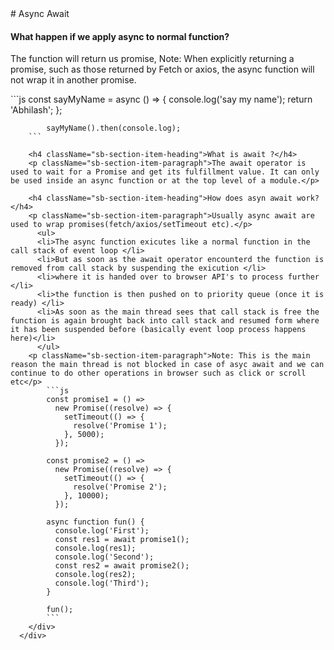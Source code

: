 
<Meta title="Async Await" />

<div className="sb-container">
  <div className='sb-section-title'>
    # Async Await
  </div>

<div className="sb-section">
    <div className="sb-section-item">
      <h4 className="sb-section-item-heading">What happen if we apply async to normal function?</h4>
      <p className="sb-section-item-paragraph">The function will return us promise, Note: When explicitly returning a promise, such as those returned by Fetch or axios, the async function will not wrap it in another promise.</p>
        ```js
            const sayMyName = async () => {
              console.log('say my name');
              return 'Abhilash';
            };

            sayMyName().then(console.log);
        ```

        <h4 className="sb-section-item-heading">What is await ?</h4>
        <p className="sb-section-item-paragraph">The await operator is used to wait for a Promise and get its fulfillment value. It can only be used inside an async function or at the top level of a module.</p>

        <h4 className="sb-section-item-heading">How does asyn await work?</h4>
        <p className="sb-section-item-paragraph">Usually async await are used to wrap promises(fetch/axios/setTimeout etc).</p>
          <ul>
          <li>The async function exicutes like a normal function in the call stack of event loop </li>
          <li>But as soon as the await operator encounterd the function is removed from call stack by suspending the exicution </li>
          <li>where it is handed over to browser API's to process further </li>
          <li>the function is then pushed on to priority queue (once it is ready) </li>
          <li>As soon as the main thread sees that call stack is free the function is again brought back into call stack and resumed form where it has been suspended before (basically event loop process happens here)</li>
          </ul>
        <p className="sb-section-item-paragraph">Note: This is the main reason the main thread is not blocked in case of asyc await and we can continue to do other operations in browser such as click or scroll etc</p>
            ```js
            const promise1 = () =>
              new Promise((resolve) => {
                setTimeout(() => {
                  resolve('Promise 1');
                }, 5000);
              });

            const promise2 = () =>
              new Promise((resolve) => {
                setTimeout(() => {
                  resolve('Promise 2');
                }, 10000);
              });

            async function fun() {
              console.log('First');
              const res1 = await promise1();
              console.log(res1);
              console.log('Second');
              const res2 = await promise2();
              console.log(res2);
              console.log('Third');
            }

            fun();
            ```
        </div>
      </div>
</div>
